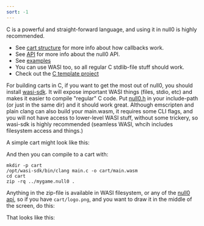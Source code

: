 ```yaml
---
sort: -1
---
```



<Callout emoji='⚡'>C is a powerful and straight-forward language, and using it in null0 is highly recommended.</Callout>

- See [cart structure](/null0/cart) for more info about how callbacks work.
- See [API](/null0/api) for more info about the null0 API.
- See [examples](https://github.com/notnullgames/notnullgames/tree/main/examples/c)
- You can use WASI too, so all regular C stdlib-file stuff should work.
- Check out the [C template project](https://github.com/notnullgames/cart_c)

For building carts in C, if you want to get the most out of null0, you should install [wasi-sdk](https://github.com/WebAssembly/wasi-sdk). It will expose important WASI things (files, stdio, etc) and makes it easier to compile "regular" C code. Put [null0.h](https://github.com/notnullgames/null0/blob/main/carts/c/null0.h) in your include-path (or just in the same dir) and it should work great. Although emscripten and plain clang can also build your main.wasm, it requires some CLI flags, and you will not have access to lower-level WASI stuff, without some trickery, so wasi-sdk is highly recommended (seamless WASI, whcih includes filesystem access and things.)

A simple cart might look like this:

<Example src='c/circle/main.c' />

<Null0Cart src='/carts/c-circle.null0' />

And then you can compile to a cart with:

```shell
mkdir -p cart
/opt/wasi-sdk/bin/clang main.c -o cart/main.wasm
cd cart
zip -rq ../mygame.null0 .
```

Anything in the zip-file is available in WASI filesystem, or any of the [null0 api](/null0/api), so if you have `cart/logo.png`, and you want to draw it in the middle of the screen, do this:

<Example src='c/logo/main.c' />

That looks like this:

<Null0Cart src='/carts/c-logo.null0' />
